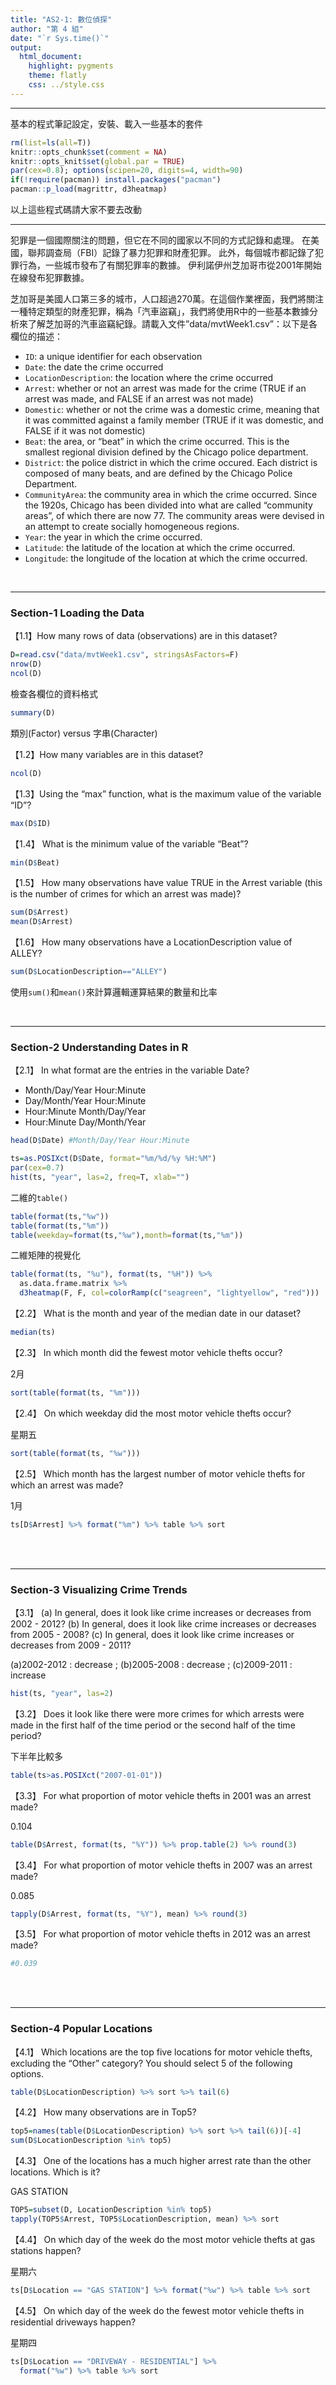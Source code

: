 ```yaml
---
title: "AS2-1: 數位偵探"
author: "第 4 組"
date: "`r Sys.time()`"
output: 
  html_document:
    highlight: pygments
    theme: flatly
    css: ../style.css
---
```



<hr>
基本的程式筆記設定，安裝、載入一些基本的套件
```r
rm(list=ls(all=T))
knitr::opts_chunk$set(comment = NA)
knitr::opts_knit$set(global.par = TRUE)
par(cex=0.8); options(scipen=20, digits=4, width=90)
if(!require(pacman)) install.packages("pacman")
pacman::p_load(magrittr, d3heatmap)
```
以上這些程式碼請大家不要去改動<br>

<hr>

犯罪是一個國際關注的問題，但它在不同的國家以不同的方式記錄和處理。 在美國，聯邦調查局（FBI）記錄了暴力犯罪和財產犯罪。 此外，每個城市都記錄了犯罪行為，一些城市發布了有關犯罪率的數據。 伊利諾伊州芝加哥市從2001年開始在線發布犯罪數據。

芝加哥是美國人口第三多的城市，人口超過270萬。在這個作業裡面，我們將關注一種特定類型的財產犯罪，稱為「汽車盜竊」，我們將使用R中的一些基本數據分析來了解芝加哥的汽車盜竊紀錄。請載入文件"data/mvtWeek1.csv"：以下是各欄位的描述：

+ `ID`: a unique identifier for each observation
+ `Date`: the date the crime occurred
+ `LocationDescription`: the location where the crime occurred
+ `Arrest`: whether or not an arrest was made for the crime (TRUE if an arrest was made, and FALSE if an arrest was not made)
+ `Domestic`: whether or not the crime was a domestic crime, meaning that it was committed against a family member (TRUE if it was domestic, and FALSE if it was not domestic)
+ `Beat`: the area, or "beat" in which the crime occurred. This is the smallest regional division defined by the Chicago police department.
+ `District`: the police district in which the crime occured. Each district is composed of many beats, and are defined by the Chicago Police Department.
+ `CommunityArea`: the community area in which the crime occurred. Since the 1920s, Chicago has been divided into what are called "community areas", of which there are now 77. The community areas were devised in an attempt to create socially homogeneous regions.
+ `Year`: the year in which the crime occurred.
+ `Latitude`: the latitude of the location at which the crime occurred.
+ `Longitude`: the longitude of the location at which the crime occurred.

<br><hr>

###  Section-1 Loading the Data

【1.1】How many rows of data (observations) are in this dataset?
```r
D=read.csv("data/mvtWeek1.csv", stringsAsFactors=F)
nrow(D)
ncol(D)
```

檢查各欄位的資料格式
```r
summary(D)
```

類別(Factor) versus 字串(Character)

【1.2】How many variables are in this dataset?
```r
ncol(D)
```


【1.3】Using the "max" function, what is the maximum value of the variable "ID"?
```r
max(D$ID)
```


【1.4】 What is the minimum value of the variable "Beat"?
```r
min(D$Beat)
```


【1.5】 How many observations have value TRUE in the Arrest variable (this is the number of crimes for which an arrest was made)?
```r
sum(D$Arrest)
mean(D$Arrest)
```

【1.6】 How many observations have a LocationDescription value of ALLEY?
```r
sum(D$LocationDescription=="ALLEY")
```
使用`sum()`和`mean()`來計算<z>邏輯運算</z>結果的<z>數量</z>和<z>比率</z>

<br><hr>

### Section-2 Understanding Dates in R

【2.1】 In what format are the entries in the variable Date?

+ Month/Day/Year Hour:Minute
+ Day/Month/Year Hour:Minute
+ Hour:Minute Month/Day/Year
+ Hour:Minute Day/Month/Year

```r
head(D$Date) #Month/Day/Year Hour:Minute
```

```r
ts=as.POSIXct(D$Date, format="%m/%d/%y %H:%M")
par(cex=0.7)
hist(ts, "year", las=2, freq=T, xlab="")
```

<z>二維的`table()`</z>
```r
table(format(ts,"%w"))
table(format(ts,"%m"))
table(weekday=format(ts,"%w"),month=format(ts,"%m"))
```

<z>二維矩陣的視覺化</z>
```r
table(format(ts, "%u"), format(ts, "%H")) %>%
  as.data.frame.matrix %>%
  d3heatmap(F, F, col=colorRamp(c("seagreen", "lightyellow", "red")))
```

【2.2】 What is the month and year of the median date in our dataset? 
```r
median(ts)
```

【2.3】 In which month did the fewest motor vehicle thefts occur? 

2月
```r
sort(table(format(ts, "%m")))
```

【2.4】 On which weekday did the most motor vehicle thefts occur? 

星期五
```r
sort(table(format(ts, "%w")))
```

【2.5】 Which month has the largest number of motor vehicle thefts for which an arrest was made? 

1月
```r
ts[D$Arrest] %>% format("%m") %>% table %>% sort
```

<br><br>

- - -

### Section-3 Visualizing Crime Trends

【3.1】 (a) In general, does it look like crime increases or decreases from 2002 - 2012? (b) In general, does it look like crime increases or decreases from 2005 - 2008? (c) In general, does it look like crime increases or decreases from 2009 - 2011? 

(a)2002-2012 : decrease ; 
(b)2005-2008 : decrease ; 
(c)2009-2011 : increase
```r
hist(ts, "year", las=2)
```

【3.2】 Does it look like there were more crimes for which arrests were made in the first half of the time period or the second half of the time period?

下半年比較多
```r
table(ts>as.POSIXct("2007-01-01"))
```

【3.3】 For what proportion of motor vehicle thefts in 2001 was an arrest made?

0.104
```r
table(D$Arrest, format(ts, "%Y")) %>% prop.table(2) %>% round(3)
```

【3.4】 For what proportion of motor vehicle thefts in 2007 was an arrest made?

0.085
```r
tapply(D$Arrest, format(ts, "%Y"), mean) %>% round(3)
```

【3.5】 For what proportion of motor vehicle thefts in 2012 was an arrest made?
```r
#0.039
```

<br><br>

- - -

### Section-4 Popular Locations

【4.1】 Which locations are the top five locations for motor vehicle thefts, excluding the "Other" category? You should select 5 of the following options.

```r
table(D$LocationDescription) %>% sort %>% tail(6)
```

【4.2】 How many observations are in Top5?
```r
top5=names(table(D$LocationDescription) %>% sort %>% tail(6))[-4]
sum(D$LocationDescription %in% top5)
```

【4.3】 One of the locations has a much higher arrest rate than the other locations. Which is it? 

GAS STATION
```r
TOP5=subset(D, LocationDescription %in% top5)
tapply(TOP5$Arrest, TOP5$LocationDescription, mean) %>% sort
```

【4.4】 On which day of the week do the most motor vehicle thefts at gas stations happen?

星期六
```r
ts[D$Location == "GAS STATION"] %>% format("%w") %>% table %>% sort
```

【4.5】 On which day of the week do the fewest motor vehicle thefts in residential driveways happen?

星期四
```r
ts[D$Location == "DRIVEWAY - RESIDENTIAL"] %>% 
  format("%w") %>% table %>% sort
```





